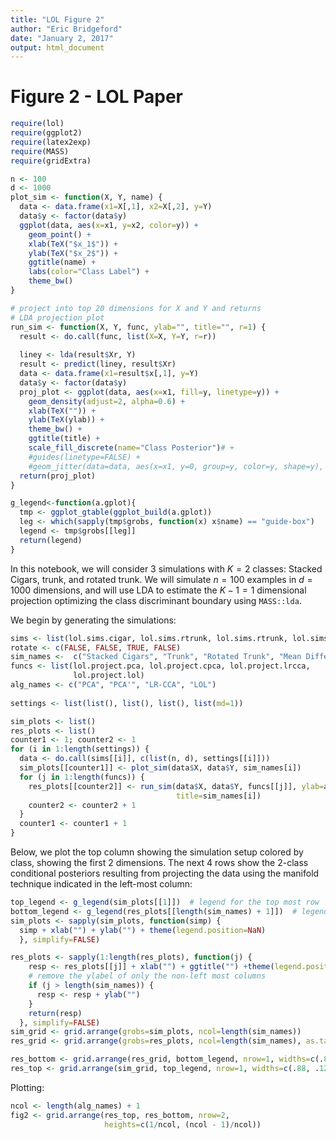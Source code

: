 ```yaml
---
title: "LOL Figure 2"
author: "Eric Bridgeford"
date: "January 2, 2017"
output: html_document
---
```


# Figure 2 - LOL Paper

```r
require(lol)
require(ggplot2)
require(latex2exp)
require(MASS)
require(gridExtra)

n <- 100
d <- 1000
plot_sim <- function(X, Y, name) {
  data <- data.frame(x1=X[,1], x2=X[,2], y=Y)
  data$y <- factor(data$y)
  ggplot(data, aes(x=x1, y=x2, color=y)) +
    geom_point() +
    xlab(TeX("$x_1$")) +
    ylab(TeX("$x_2$")) +
    ggtitle(name) +
    labs(color="Class Label") +
    theme_bw()
}

# project into top 20 dimensions for X and Y and returns
# LDA projection plot
run_sim <- function(X, Y, func, ylab="", title="", r=1) {
  result <- do.call(func, list(X=X, Y=Y, r=r))
  
  liney <- lda(result$Xr, Y)
  result <- predict(liney, result$Xr)
  data <- data.frame(x1=result$x[,1], y=Y)
  data$y <- factor(data$y)
  proj_plot <- ggplot(data, aes(x=x1, fill=y, linetype=y)) +
    geom_density(adjust=2, alpha=0.6) +
    xlab(TeX("")) +
    ylab(TeX(ylab)) +
    theme_bw() +
    ggtitle(title) +
    scale_fill_discrete(name="Class Posterior")# +
    #guides(linetype=FALSE) +
    #geom_jitter(data=data, aes(x=x1, y=0, group=y, color=y, shape=y), position = position_jitter(width=0, height=0.2))
  return(proj_plot)
}

g_legend<-function(a.gplot){
  tmp <- ggplot_gtable(ggplot_build(a.gplot))
  leg <- which(sapply(tmp$grobs, function(x) x$name) == "guide-box")
  legend <- tmp$grobs[[leg]]
  return(legend)
}
```

In this notebook, we will consider 3 simulations with $K=2$ classes: Stacked Cigars, trunk, and rotated trunk. We will simulate $n=100$ examples in $d=1000$ dimensions, and will use LDA to estimate the $K-1=1$ dimensional projection optimizing the class discriminant boundary using `MASS::lda`.

We begin by generating the simulations:

```r
sims <- list(lol.sims.cigar, lol.sims.rtrunk, lol.sims.rtrunk, lol.sims.mean_diff)
rotate <- c(FALSE, FALSE, TRUE, FALSE)
sim_names <-  c("Stacked Cigars", "Trunk", "Rotated Trunk", "Mean Difference")
funcs <- list(lol.project.pca, lol.project.cpca, lol.project.lrcca,
              lol.project.lol)
alg_names <- c("PCA", "PCA'", "LR-CCA", "LOL")
  
settings <- list(list(), list(), list(), list(md=1))

sim_plots <- list()
res_plots <- list()
counter1 <- 1; counter2 <- 1
for (i in 1:length(settings)) {
  data <- do.call(sims[[i]], c(list(n, d), settings[[i]]))
  sim_plots[[counter1]] <- plot_sim(data$X, data$Y, sim_names[i])
  for (j in 1:length(funcs)) {
    res_plots[[counter2]] <- run_sim(data$X, data$Y, funcs[[j]], ylab=alg_names[j],
                                     title=sim_names[i])
    counter2 <- counter2 + 1
  }
  counter1 <- counter1 + 1
}
```

Below, we plot the top column showing the simulation setup colored by class, showing the first 2 dimensions. The next 4 rows show the 2-class conditional posteriors resulting from projecting the data using the manifold technique indicated in the left-most column:

```r
top_legend <- g_legend(sim_plots[[1]])  # legend for the top most row
bottom_legend <- g_legend(res_plots[[length(sim_names) + 1]])  # legend for the rest of the examples
sim_plots <- sapply(sim_plots, function(simp) {
  simp + xlab("") + ylab("") + theme(legend.position=NaN)
  }, simplify=FALSE)

res_plots <- sapply(1:length(res_plots), function(j) {
    resp <- res_plots[[j]] + xlab("") + ggtitle("") +theme(legend.position=NaN)
    # remove the ylabel of only the non-left most columns
    if (j > length(sim_names)) {
      resp <- resp + ylab("")
    }
    return(resp)
  }, simplify=FALSE)
sim_grid <- grid.arrange(grobs=sim_plots, ncol=length(sim_names))
res_grid <- grid.arrange(grobs=res_plots, ncol=length(sim_names), as.table=FALSE)

res_bottom <- grid.arrange(res_grid, bottom_legend, nrow=1, widths=c(.88, .12))
res_top <- grid.arrange(sim_grid, top_legend, nrow=1, widths=c(.88, .12))
```

Plotting:

```r
ncol <- length(alg_names) + 1
fig2 <- grid.arrange(res_top, res_bottom, nrow=2,
                     heights=c(1/ncol, (ncol - 1)/ncol))
```
